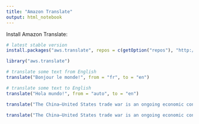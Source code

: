 ```yaml
---
title: "Amazon Translate"
output: html_notebook
---
```


Install Amazon Translate:
```r
# latest stable version
install.packages("aws.translate", repos = c(getOption("repos"), "http://cloudyr.github.io/drat"))
```

```r
library("aws.translate")

# translate some text from English
translate("Bonjour le monde!", from = "fr", to = "en")
```

```r
# translate some text to English
translate("Hola mundo!", from = "auto", to = "en")
```

```r
translate("The China–United States trade war is an ongoing economic conflict between the world’s two largest national economies, China and the United States", from = "auto", to = "it")
```

```r
translate("The China–United States trade war is an ongoing economic conflict between the world’s two largest national economies, China and the United States", from = "en", to = "hu")
```
